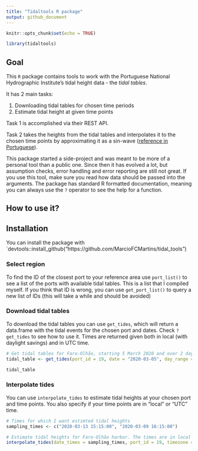 ```yaml
---
title: "Tidaltools R package"
output: github_document
---
```


```r
knitr::opts_chunk$set(echo = TRUE)

library(tidaltools)
```

## Goal

This `R` package contains tools to work with the Portuguese National Hydrographic Institute's tidal height data - the *tidal tables*.

It has 2 main tasks:

1. Downloading tidal tables for chosen time periods
2. Estimate tidal height at given time points


Task 1 is accomplished via their REST API. 

Task 2 takes the heights from the tidal tables and interpolates it to the chosen time points by approximating it as a sin-wave ([reference in Portuguese](https://www.hidrografico.pt/recursos/tabmares/2021/TabelaMares_Capitulo1_Generalidades_2021.pdf)).


This package started a side-project and was meant to be more of a personal tool than a public one. Since then it has evolved a lot, but assumption checks, error handling and error reporting are still not great. If you use this tool, make sure you read how data should be passed into the arguments. The package has standard R formatted documentation, meaning you can always use the `?` operator to see the help for a function. 


## How to use it?

## Installation

You can install the package with `devtools::install_github("https://github.com/MarcioFCMartins/tidal_tools")

### Select region

To find the ID of the closest port to your reference area use `port_list()` to see a list of the ports with available tidal tables. This is a list that I compiled myself. If you think that ID is wrong, you can use `get_port_list()` to query a new list of IDs (this will take a while and should be avoided)

### Download tidal tables

To download the tidal tables you can use `get_tides`, which will return a data.frame with the tidal events for the chosen port and dates. Check `?get_tides` to see how to use it. Times are returned given both in local (with daylight savings) and in UTC time.

```r
# Get tidal tables for Faro-Olhão, starting 5 March 2020 and over 2 days
tidal_table <- get_tides(port_id = 19, date = "2020-03-05", day_range = 2)

tidal_table
```

### Interpolate tides

You can use `interpolate_tides` to estimate tidal heights at your chosen port and time points. You also specify if your time points are in "local" or "UTC" time. 

```r
# Times for which I want estimted tidal heights
sampling_times <- c("2020-03-13 15:15:00", "2020-03-09 16:15:00")

# Estimate tidal heights for Faro-Olhão harbor. The times are in local time
interpolate_tides(date_times = sampling_times, port_id = 19, timezone = "local")
```




